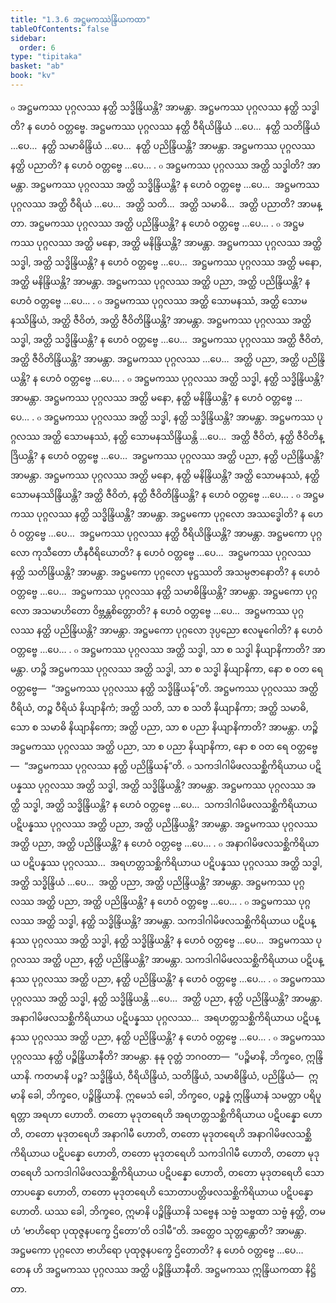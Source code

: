 ```yaml
---
title: "1.3.6 အဋ္ဌမကဿဲန္ဒြိယကထာ"
tableOfContents: false
sidebar:
  order: 6
type: "tipitaka"
basket: "ab"
book: "kv"
---
```



<DynamicBreadcrumb />

<Division number="371" book="kv" e="ch" v="32" p="187">

<Paragraph number="1182" book="kv">
๐ အဋ္ဌမကဿ ပုဂ္ဂလဿ နတ္ထိ သဒ္ဓိန္ဒြိယန္တိ? အာမန္တာ. အဋ္ဌမကဿ ပုဂ္ဂလဿ နတ္ထိ သဒ္ဓါတိ? န ဟေဝံ ဝတ္တဗ္ဗေ. အဋ္ဌမကဿ ပုဂ္ဂလဿ နတ္ထိ ဝီရိယိန္ဒြိယံ …ပေ…  နတ္ထိ သတိန္ဒြိယံ …ပေ…  နတ္ထိ သမာဓိန္ဒြိယံ …ပေ…  နတ္ထိ ပညိန္ဒြိယန္တိ? အာမန္တာ. အဋ္ဌမကဿ ပုဂ္ဂလဿ နတ္ထိ ပညာတိ? န ဟေဝံ ဝတ္တဗ္ဗေ …ပေ… .
</Paragraph>

<Paragraph number="1183" book="kv">
๐ အဋ္ဌမကဿ ပုဂ္ဂလဿ အတ္ထိ သဒ္ဓါတိ? အာမန္တာ. အဋ္ဌမကဿ ပုဂ္ဂလဿ အတ္ထိ သဒ္ဓိန္ဒြိယန္တိ? န ဟေဝံ ဝတ္တဗ္ဗေ …ပေ…  အဋ္ဌမကဿ ပုဂ္ဂလဿ အတ္ထိ ဝီရိယံ …ပေ…  အတ္ထိ သတိ…  အတ္ထိ သမာဓိ…  အတ္ထိ ပညာတိ? အာမန္တာ. အဋ္ဌမကဿ ပုဂ္ဂလဿ အတ္ထိ ပညိန္ဒြိယန္တိ? န ဟေဝံ ဝတ္တဗ္ဗေ …ပေ… .
</Paragraph>

<Paragraph number="1184" book="kv">
๐ အဋ္ဌမကဿ ပုဂ္ဂလဿ အတ္ထိ မနော, အတ္ထိ မနိန္ဒြိယန္တိ? အာမန္တာ. အဋ္ဌမကဿ ပုဂ္ဂလဿ အတ္ထိ သဒ္ဓါ, အတ္ထိ သဒ္ဓိန္ဒြိယန္တိ? န ဟေဝံ ဝတ္တဗ္ဗေ …ပေ…  အဋ္ဌမကဿ ပုဂ္ဂလဿ အတ္ထိ မနော, အတ္ထိ မနိန္ဒြိယန္တိ? အာမန္တာ. အဋ္ဌမကဿ ပုဂ္ဂလဿ အတ္ထိ ပညာ, အတ္ထိ ပညိန္ဒြိယန္တိ? န ဟေဝံ ဝတ္တဗ္ဗေ …ပေ… .
</Paragraph>

<Paragraph number="1185" book="kv">
๐ အဋ္ဌမကဿ ပုဂ္ဂလဿ အတ္ထိ သောမနဿံ, အတ္ထိ သောမနဿိန္ဒြိယံ, အတ္ထိ ဇီဝိတံ, အတ္ထိ ဇီဝိတိန္ဒြိယန္တိ? အာမန္တာ. အဋ္ဌမကဿ ပုဂ္ဂလဿ အတ္ထိ သဒ္ဓါ, အတ္ထိ သဒ္ဓိန္ဒြိယန္တိ? န ဟေဝံ ဝတ္တဗ္ဗေ …ပေ…  အဋ္ဌမကဿ ပုဂ္ဂလဿ အတ္ထိ ဇီဝိတံ, အတ္ထိ ဇီဝိတိန္ဒြိယန္တိ? အာမန္တာ. အဋ္ဌမကဿ ပုဂ္ဂလဿ …ပေ…  အတ္ထိ ပညာ, အတ္ထိ ပညိန္ဒြိယန္တိ? န ဟေဝံ ဝတ္တဗ္ဗေ …ပေ… .
</Paragraph>

<Paragraph number="1186" book="kv">
๐ အဋ္ဌမကဿ ပုဂ္ဂလဿ အတ္ထိ သဒ္ဓါ, နတ္ထိ သဒ္ဓိန္ဒြိယန္တိ? အာမန္တာ. အဋ္ဌမကဿ ပုဂ္ဂလဿ အတ္ထိ မနော, နတ္ထိ မနိန္ဒြိယန္တိ? န ဟေဝံ ဝတ္တဗ္ဗေ …ပေ… .
</Paragraph>

<Paragraph number="1187" book="kv">
๐ အဋ္ဌမကဿ ပုဂ္ဂလဿ အတ္ထိ သဒ္ဓါ, နတ္ထိ သဒ္ဓိန္ဒြိယန္တိ? အာမန္တာ. အဋ္ဌမကဿ ပုဂ္ဂလဿ အတ္ထိ သောမနဿံ, နတ္ထိ သောမနဿိန္ဒြိယန္တိ …ပေ…  အတ္ထိ ဇီဝိတံ, နတ္ထိ ဇီဝိတိန္ဒြိယန္တိ? န ဟေဝံ ဝတ္တဗ္ဗေ …ပေ…  အဋ္ဌမကဿ ပုဂ္ဂလဿ အတ္ထိ ပညာ, နတ္ထိ ပညိန္ဒြိယန္တိ? အာမန္တာ. အဋ္ဌမကဿ ပုဂ္ဂလဿ အတ္ထိ မနော, နတ္ထိ မနိန္ဒြိယန္တိ? အတ္ထိ သောမနဿံ, နတ္ထိ သောမနဿိန္ဒြိယန္တိ? အတ္ထိ ဇီဝိတံ, နတ္ထိ ဇီဝိတိန္ဒြိယန္တိ? န ဟေဝံ ဝတ္တဗ္ဗေ …ပေ… .
</Paragraph>

<Paragraph number="1188" book="kv">
๐ အဋ္ဌမကဿ ပုဂ္ဂလဿ နတ္ထိ သဒ္ဓိန္ဒြိယန္တိ? အာမန္တာ. အဋ္ဌမကော ပုဂ္ဂလော အဿဒ္ဓေါတိ? န ဟေဝံ ဝတ္တဗ္ဗေ …ပေ…  အဋ္ဌမကဿ ပုဂ္ဂလဿ နတ္ထိ ဝီရိယိန္ဒြိယန္တိ? အာမန္တာ. အဋ္ဌမကော ပုဂ္ဂလော ကုသီတော ဟီနဝီရိယောတိ? န ဟေဝံ ဝတ္တဗ္ဗေ …ပေ…  အဋ္ဌမကဿ ပုဂ္ဂလဿ နတ္ထိ သတိန္ဒြိယန္တိ? အာမန္တာ. အဋ္ဌမကော ပုဂ္ဂလော မုဋ္ဌဿတိ အသမ္ပဇာနောတိ? န ဟေဝံ ဝတ္တဗ္ဗေ …ပေ…  အဋ္ဌမကဿ ပုဂ္ဂလဿ နတ္ထိ သမာဓိန္ဒြိယန္တိ? အာမန္တာ. အဋ္ဌမကော ပုဂ္ဂလော အသမာဟိတော ဝိဗ္ဘန္တစိတ္တောတိ? န ဟေဝံ ဝတ္တဗ္ဗေ …ပေ…  အဋ္ဌမကဿ ပုဂ္ဂလဿ နတ္ထိ ပညိန္ဒြိယန္တိ? အာမန္တာ. အဋ္ဌမကော ပုဂ္ဂလော ဒုပ္ပညော ဧလမူဂေါတိ? န ဟေဝံ ဝတ္တဗ္ဗေ …ပေ… .
</Paragraph>

<Paragraph number="1189" book="kv">
๐ အဋ္ဌမကဿ ပုဂ္ဂလဿ အတ္ထိ သဒ္ဓါ, သာ စ သဒ္ဓါ နိယျာနိကာတိ? အာမန္တာ. ဟဉ္စိ အဋ္ဌမကဿ ပုဂ္ဂလဿ အတ္ထိ သဒ္ဓါ, သာ စ သဒ္ဓါ နိယျာနိကာ, နော စ ဝတ ရေ ဝတ္တဗ္ဗေ—  “အဋ္ဌမကဿ ပုဂ္ဂလဿ နတ္ထိ သဒ္ဓိန္ဒြိယန်”တိ. အဋ္ဌမကဿ ပုဂ္ဂလဿ အတ္ထိ ဝီရိယံ, တဉ္စ ဝီရိယံ နိယျာနိကံ; အတ္ထိ သတိ, သာ စ သတိ နိယျာနိကာ; အတ္ထိ သမာဓိ, သော စ သမာဓိ နိယျာနိကော; အတ္ထိ ပညာ, သာ စ ပညာ နိယျာနိကာတိ? အာမန္တာ. ဟဉ္စိ အဋ္ဌမကဿ ပုဂ္ဂလဿ အတ္ထိ ပညာ, သာ စ ပညာ နိယျာနိကာ, နော စ ဝတ ရေ ဝတ္တဗ္ဗေ—  “အဋ္ဌမကဿ ပုဂ္ဂလဿ နတ္ထိ ပညိန္ဒြိယန်”တိ.
</Paragraph>

</Division>
<Division number="372" book="kv" e="ch" v="32" p="189">

<Paragraph number="1190" book="kv">
๐ သကဒါဂါမိဖလသစ္ဆိကိရိယာယ ပဋိပန္နဿ ပုဂ္ဂလဿ အတ္ထိ သဒ္ဓါ, အတ္ထိ သဒ္ဓိန္ဒြိယန္တိ? အာမန္တာ. အဋ္ဌမကဿ ပုဂ္ဂလဿ အတ္ထိ သဒ္ဓါ, အတ္ထိ သဒ္ဓိန္ဒြိယန္တိ? န ဟေဝံ ဝတ္တဗ္ဗေ …ပေ…  သကဒါဂါမိဖလသစ္ဆိကိရိယာယ ပဋိပန္နဿ ပုဂ္ဂလဿ အတ္ထိ ပညာ, အတ္ထိ ပညိန္ဒြိယန္တိ? အာမန္တာ. အဋ္ဌမကဿ ပုဂ္ဂလဿ အတ္ထိ ပညာ, အတ္ထိ ပညိန္ဒြိယန္တိ? န ဟေဝံ ဝတ္တဗ္ဗေ …ပေ… .
</Paragraph>

<Paragraph number="1191" book="kv">
๐ အနာဂါမိဖလသစ္ဆိကိရိယာယ ပဋိပန္နဿ ပုဂ္ဂလဿ…  အရဟတ္တသစ္ဆိကိရိယာယ ပဋိပန္နဿ ပုဂ္ဂလဿ အတ္ထိ သဒ္ဓါ, အတ္ထိ သဒ္ဓိန္ဒြိယံ …ပေ…  အတ္ထိ ပညာ, အတ္ထိ ပညိန္ဒြိယန္တိ? အာမန္တာ. အဋ္ဌမကဿ ပုဂ္ဂလဿ အတ္ထိ ပညာ, အတ္ထိ ပညိန္ဒြိယန္တိ? န ဟေဝံ ဝတ္တဗ္ဗေ …ပေ… .
</Paragraph>

<Paragraph number="1192" book="kv">
๐ အဋ္ဌမကဿ ပုဂ္ဂလဿ အတ္ထိ သဒ္ဓါ, နတ္ထိ သဒ္ဓိန္ဒြိယန္တိ? အာမန္တာ. သကဒါဂါမိဖလသစ္ဆိကိရိယာယ ပဋိပန္နဿ ပုဂ္ဂလဿ အတ္ထိ သဒ္ဓါ, နတ္ထိ သဒ္ဓိန္ဒြိယန္တိ? န ဟေဝံ ဝတ္တဗ္ဗေ …ပေ…  အဋ္ဌမကဿ ပုဂ္ဂလဿ အတ္ထိ ပညာ, နတ္ထိ ပညိန္ဒြိယန္တိ? အာမန္တာ. သကဒါဂါမိဖလသစ္ဆိကိရိယာယ ပဋိပန္နဿ ပုဂ္ဂလဿ အတ္ထိ ပညာ, နတ္ထိ ပညိန္ဒြိယန္တိ? န ဟေဝံ ဝတ္တဗ္ဗေ …ပေ… .
</Paragraph>

<Paragraph number="1193" book="kv">
๐ အဋ္ဌမကဿ ပုဂ္ဂလဿ အတ္ထိ သဒ္ဓါ, နတ္ထိ သဒ္ဓိန္ဒြိယန္တိ …ပေ…  အတ္ထိ ပညာ, နတ္ထိ ပညိန္ဒြိယန္တိ? အာမန္တာ. အနာဂါမိဖလသစ္ဆိကိရိယာယ ပဋိပန္နဿ ပုဂ္ဂလဿ…  အရဟတ္တသစ္ဆိကိရိယာယ ပဋိပန္နဿ ပုဂ္ဂလဿ အတ္ထိ ပညာ, နတ္ထိ ပညိန္ဒြိယန္တိ? န ဟေဝံ ဝတ္တဗ္ဗေ …ပေ… .
</Paragraph>

<Paragraph number="1194" book="kv">
๐ အဋ္ဌမကဿ ပုဂ္ဂလဿ နတ္ထိ ပဉ္စိန္ဒြိယာနီတိ? အာမန္တာ. နနု ဝုတ္တံ ဘဂဝတာ—  “ပဉ္စိမာနိ, ဘိက္ခဝေ, ဣန္ဒြိယာနိ. ကတမာနိ ပဉ္စ? သဒ္ဓိန္ဒြိယံ, ဝီရိယိန္ဒြိယံ, သတိန္ဒြိယံ, သမာဓိန္ဒြိယံ, ပညိန္ဒြိယံ—  ဣမာနိ ခေါ, ဘိက္ခဝေ, ပဉ္စိန္ဒြိယာနိ. ဣမေသံ ခေါ, ဘိက္ခဝေ, ပဉ္စန္နံ ဣန္ဒြိယာနံ သမတ္တာ ပရိပူရတ္တာ အရဟာ ဟောတိ. တတော မုဒုတရေဟိ အရဟတ္တသစ္ဆိကိရိယာယ ပဋိပန္နော ဟောတိ, တတော မုဒုတရေဟိ အနာဂါမီ ဟောတိ, တတော မုဒုတရေဟိ အနာဂါမိဖလသစ္ဆိကိရိယာယ ပဋိပန္နော ဟောတိ, တတော မုဒုတရေဟိ သကဒါဂါမီ ဟောတိ, တတော မုဒုတရေဟိ သကဒါဂါမိဖလသစ္ဆိကိရိယာယ ပဋိပန္နော ဟောတိ, တတော မုဒုတရေဟိ သောတာပန္နော ဟောတိ, တတော မုဒုတရေဟိ သောတာပတ္တိဖလသစ္ဆိကိရိယာယ ပဋိပန္နော ဟောတိ. ယဿ ခေါ, ဘိက္ခဝေ, ဣမာနိ ပဉ္စိန္ဒြိယာနိ သဗ္ဗေန သဗ္ဗံ သဗ္ဗထာ သဗ္ဗံ နတ္ထိ, တမဟံ ‘ဗာဟိရော ပုထုဇ္ဇနပက္ခေ ဌိတော’တိ ဝဒါမီ”တိ. အတ္ထေဝ သုတ္တန္တောတိ? အာမန္တာ. အဋ္ဌမကော ပုဂ္ဂလော ဗာဟိရော ပုထုဇ္ဇနပက္ခေ ဌိတောတိ? န ဟေဝံ ဝတ္တဗ္ဗေ …ပေ…  တေန ဟိ အဋ္ဌမကဿ ပုဂ္ဂလဿ အတ္ထိ ပဉ္စိန္ဒြိယာနီတိ.

</Paragraph>
</Division>

<Paragraph number="1195" type="center" book="kv">
အဋ္ဌမကဿ ဣန္ဒြိယကထာ နိဋ္ဌိတာ.
</Paragraph>
